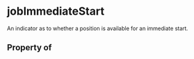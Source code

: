 # jobImmediateStart

An indicator as to whether a position is available for an immediate start.

## Property of




